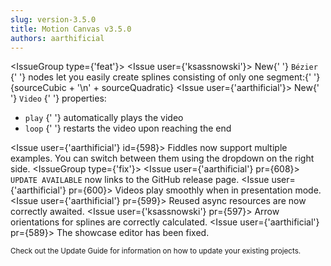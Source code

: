 ```yaml
---
slug: version-3.5.0
title: Motion Canvas v3.5.0
authors: aarthificial
---
```



<IssueGroup type={'feat'}>
  <Issue user={'ksassnowski'}>
    New{' '}
    <Link to="/docs/bezier-curves">
      <code>Bézier</code>
    </Link>{' '}
    nodes let you easily create splines consisting of only one segment:{' '}
    <PullRequest id={603} />
    <Fiddle className="margin-top--sm margin-bottom--sm">
      {sourceCubic + '\n' + sourceQuadratic}
    </Fiddle>
  </Issue>
  <Issue user={'aarthificial'}>
    New{' '}
    <Link to="/api/2d/components/Video">
      <code>Video</code>
    </Link>{' '}
    properties: <PullRequest id={601} />
    <ul className="margin-top--sm margin-bottom--sm">
      <li>
        <Link to="/api/2d/components/VideoProps#play">
          <code>play</code>
        </Link>{' '}
        automatically plays the video
      </li>
      <li>
        <Link to="/api/2d/components/Video#loop">
          <code>loop</code>
        </Link>{' '}
        restarts the video upon reaching the end
      </li>
    </ul>
  </Issue>
  <Issue user={'aarthificial'} id={598}>
    Fiddles now support multiple examples. You can switch between them using the
    dropdown on the right side.
  </Issue>
</IssueGroup>
<IssueGroup type={'fix'}>
  <Issue user={'aarthificial'} pr={608}>
    <code>UPDATE AVAILABLE</code> now links to the GitHub release page.
  </Issue>
  <Issue user={'aarthificial'} pr={600}>
    Videos play smoothly when in presentation mode.
  </Issue>
  <Issue user={'aarthificial'} pr={599}>
    Reused async resources are now correctly awaited.
  </Issue>
  <Issue user={'ksassnowski'} pr={597}>
    Arrow orientations for splines are correctly calculated.
  </Issue>
  <Issue user={'aarthificial'} pr={589}>
    The showcase editor has been fixed.
  </Issue>
</IssueGroup>

<small>
  Check out <Link to="/docs/updating">the Update Guide</Link> for information on
  how to update your existing projects.
</small>

